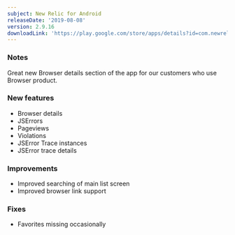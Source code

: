 ```yaml
---
subject: New Relic for Android
releaseDate: '2019-08-08'
version: 2.9.16
downloadLink: 'https://play.google.com/store/apps/details?id=com.newrelic.rpm'
---
```


### Notes

Great new Browser details section of the app for our customers who use Browser product.

### New features

* Browser details
* JSErrors
* Pageviews
* Violations
* JSError Trace instances
* JSError trace details

### Improvements

* Improved searching of main list screen
* Improved browser link support

### Fixes

* Favorites missing occasionally
